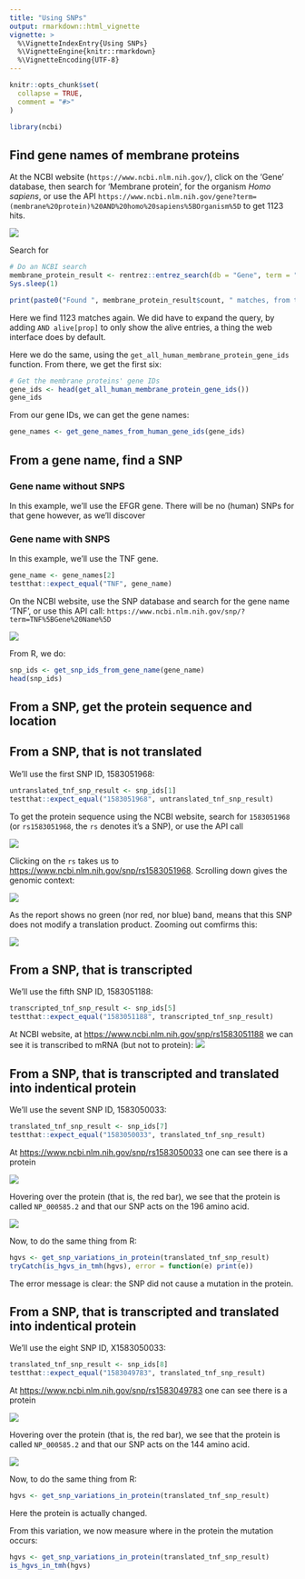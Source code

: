```yaml
---
title: "Using SNPs"
output: rmarkdown::html_vignette
vignette: >
  %\VignetteIndexEntry{Using SNPs}
  %\VignetteEngine{knitr::rmarkdown}
  %\VignetteEncoding{UTF-8}
---
```


```r
knitr::opts_chunk$set(
  collapse = TRUE,
  comment = "#>"
)
```

```r
library(ncbi)
```

## Find gene names of membrane proteins

At the NCBI website (`https://www.ncbi.nlm.nih.gov/`),
click on the 'Gene' database, then search for 'Membrane protein', for the organism *Homo sapiens*, or use the API `https://www.ncbi.nlm.nih.gov/gene?term=(membrane%20protein)%20AND%20homo%20sapiens%5BOrganism%5D` to get 1123 hits.

![](find_gene_names.png)

Search for 

```r
# Do an NCBI search
membrane_protein_result <- rentrez::entrez_search(db = "Gene", term = "((membrane protein) AND Homo sapiens[ORGN]) AND alive[prop]")
Sys.sleep(1)

print(paste0("Found ", membrane_protein_result$count, " matches, from the query '", membrane_protein_result$QueryTranslation, "'"))
```
Here we find 1123 matches again. We did have to expand the query, by adding `AND alive[prop]` to only show the alive entries, a thing the web interface does by default.

Here we do the same, using the `get_all_human_membrane_protein_gene_ids` function. From there, we get the first six:

```r
# Get the membrane proteins' gene IDs
gene_ids <- head(get_all_human_membrane_protein_gene_ids())
gene_ids
```
From our gene IDs, we can get the gene names:

```r
gene_names <- get_gene_names_from_human_gene_ids(gene_ids)
```

## From a gene name, find a SNP

### Gene name without SNPS

In this example, we'll use the EFGR gene. There will be no (human) SNPs for that gene however, as we'll discover

### Gene name with SNPS

In this example, we'll use the TNF gene.

```r
gene_name <- gene_names[2]
testthat::expect_equal("TNF", gene_name)
```

On the NCBI website, use the SNP database and search for the gene name 'TNF', or use this API call:  `https://www.ncbi.nlm.nih.gov/snp/?term=TNF%5BGene%20Name%5D`

![](tnf_snps.png)

From R, we do:

```r
snp_ids <- get_snp_ids_from_gene_name(gene_name)
head(snp_ids)
```

## From a SNP, get the protein sequence and location

## From a SNP, that is not translated

We'll use the first SNP ID, 1583051968:

```r
untranslated_tnf_snp_result <- snp_ids[1]
testthat::expect_equal("1583051968", untranslated_tnf_snp_result)
```

To get the protein sequence using the NCBI website,
search for `1583051968` (or `rs1583051968`, the `rs` denotes
it's a SNP),
or use the API call \code{https://www.ncbi.nlm.nih.gov/snp/?term=1583051968}

![](snp_1583051968.png)

Clicking on the `rs` takes us to [https://www.ncbi.nlm.nih.gov/snp/rs1583051968](https://www.ncbi.nlm.nih.gov/snp/rs1583051968). Scrolling down gives the genomic context:

![](snp_1583051968_report.png)

As the report shows no green (nor red, nor blue) band, means that this SNP does not modify a translation product. Zooming out comfirms this:

![](snp_1583051968_report_not_on_protein.png)

## From a SNP, that is transcripted

We'll use the fifth SNP ID, 1583051188:

```r
transcripted_tnf_snp_result <- snp_ids[5]
testthat::expect_equal("1583051188", transcripted_tnf_snp_result)
```

At NCBI website, at [https://www.ncbi.nlm.nih.gov/snp/rs1583051188](https://www.ncbi.nlm.nih.gov/snp/rs1583051188) we can see it is transcribed to mRNA (but not to protein):
![](snp_1583051188_report.png)


## From a SNP, that is transcripted and translated into indentical protein

We'll use the sevent SNP ID, 1583050033:

```r
translated_tnf_snp_result <- snp_ids[7]
testthat::expect_equal("1583050033", translated_tnf_snp_result)
```

At [https://www.ncbi.nlm.nih.gov/snp/rs1583050033](https://www.ncbi.nlm.nih.gov/snp/rs1583050033) one can see there is a protein

![](snp_1583050033_report.png)

Hovering over the protein (that is, the red bar), we see
that the protein is called `NP_000585.2` and that our
SNP acts on the 196 amino acid.

![](snp_1583050033_report_zoom.png)

Now, to do the same thing from R:

```r
hgvs <- get_snp_variations_in_protein(translated_tnf_snp_result)
tryCatch(is_hgvs_in_tmh(hgvs), error = function(e) print(e))
```
The error message is clear: the SNP did not cause a mutation in the protein.

## From a SNP, that is transcripted and translated into indentical protein

We'll use the eight SNP ID, X1583050033:

```r
translated_tnf_snp_result <- snp_ids[8]
testthat::expect_equal("1583049783", translated_tnf_snp_result)
```

At [https://www.ncbi.nlm.nih.gov/snp/rs1583049783](https://www.ncbi.nlm.nih.gov/snp/rs1583049783) one can see there is a protein

![](snp_1583049783_report.png)

Hovering over the protein (that is, the red bar), we see
that the protein is called `NP_000585.2` and that our
SNP acts on the 144 amino acid.

![](snp_1583049783_report_zoom.png)

Now, to do the same thing from R:

```r
hgvs <- get_snp_variations_in_protein(translated_tnf_snp_result)
```

Here the protein is actually changed.

From this variation, we now measure where in the protein the mutation occurs:

```r
hgvs <- get_snp_variations_in_protein(translated_tnf_snp_result)
is_hgvs_in_tmh(hgvs)
```
